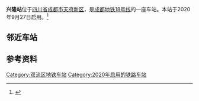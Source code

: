 {{Distinguish|兴隆站 (南充市)|兴隆湖站|兴隆场站|兴隆县站|兴隆县西站}}
{{Infobox station 
|name = 兴隆站
|eng_name = Xinglong Station
|linecolour = #{{成都地铁标志色|18}}
|code = {{成都轨道交通车站编号|18|11}}
|address = {{CHN}}[[成都市|成都市]][[四川天府新区|天府新区]]
|coordinates = {{coord|30.41201|104.09915|display=inline,title}}
|line = {{成都地铁路线链接|18|L}}
|opened = 2020年9月27日
|first = '''{{成都地铁路线链接|18}}'''<br />往[[火车南站站_(成都地铁)|火车南站]]方向：6:12<br />往[[三岔站|三岔]]方向：6:32
|last = '''{{成都地铁路线链接|18}}'''<br />往[[火车南站站_(成都地铁)|火车南站]]方向：22:58<br />往[[三岔站|三岔]]方向：23:52
|adjacent = {{Adjacent stations|system=成都地铁
|line1=18|left1=西博城|right1=三岔}}
}}
'''兴隆站'''位于[[四川省|四川省]][[成都市|成都市]][[天府新区|天府新区]]，是[[成都地铁|成都地铁]][[成都地铁18号线|18号线]]的一座车站。本站于2020年9月27日启用。<ref>{{cite web |title=官宣！18号线首开段9月27日开通！ |url=https://mp.weixin.qq.com/s?__biz=MjM5NjU0NTA0Mg==&mid=2655594755&idx=1&sn=61ccfe1a697ae3652439157a31047f64 |work=成都地铁运营 |date=2020-09-25 |accessdate=2020-09-27 |archive-date=2020-09-25 |archive-url=https://web.archive.org/web/20200925211105/https://mp.weixin.qq.com/s?__biz=MjM5NjU0NTA0Mg%3D%3D&mid=2655594755&idx=1&sn=61ccfe1a697ae3652439157a31047f64 |dead-url=no }}</ref>

==邻近车站==
{{start rail box|<!-- 注释出：[[File:Chengdu_Metro_Logo_(no_text).png|成都地铁标志]] -->[[成都地铁|成都地铁]]}}
{{s-inop|[[西博城站|西博城]]|[[火车南站站_(成都地铁)|火车南站]]方向}}
{{s-line|[[成都地铁18号线|18号线]]||#{{成都地铁标志色|18}}}}
{{s-inop|[[三岔站|三岔]]|[[天府机场北站|天府机场北]]方向}}
{{end box}}

==参考资料==
{{reflist}}

{{成都地铁18号线}}
{{成都地铁车站}}

[[Category:双流区地铁车站|Category:双流区地铁车站]]
[[Category:2020年启用的铁路车站|Category:2020年启用的铁路车站]]